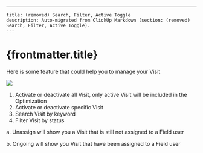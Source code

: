 ---
    title: (removed) Search, Filter, Active Toggle
    description: Auto-migrated from ClickUp Markdown (section: (removed) Search, Filter, Active Toggle).
    ---

# {frontmatter.title}

Here is some feature that could help you to manage your Visit

![](https://t3837933.p.clickup-attachments.com/t3837933/772031ac-258d-42f4-a1c4-e6e7f880816d/10.png)
1. Activate or deactivate all Visit, only active Visit will be included in the Optimization
2. Activate or deactivate specific Visit
3. Search Visit by keyword
4. Filter Visit by status

a. Unassign will show you a Visit that is still not assigned to a Field user

b. Ongoing will show you Visit that have been assigned to a Field user
